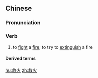 ==Chinese==
{{zh-forms}}

===Pronunciation===
{{zh-pron
|m=jiùhuǒ
|c=gau3 fo2
|h=pfs=kiu-fó
|mn=kiù-hóe/kiù-hé
|cat=v
}}

===Verb===
{{zh-verb}}

# to [[fight]] a [[fire]]; to try to [[extinguish]] a fire

====Derived terms====
{{zh-der|救火車}}

[[hu:救火]]
[[zh:救火]]